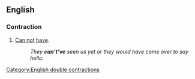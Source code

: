 ==English==

===Contraction===
{{head|en|contraction|head=[[can]][['t|’t]][['ve|’ve]]}}

# {{lb|en|nonstandard}} [[cannot|Can not]] [[have]].
#: ''They '''can’t’ve''' seen us yet or they would have come over to say hello.''

[[Category:English double contractions]]